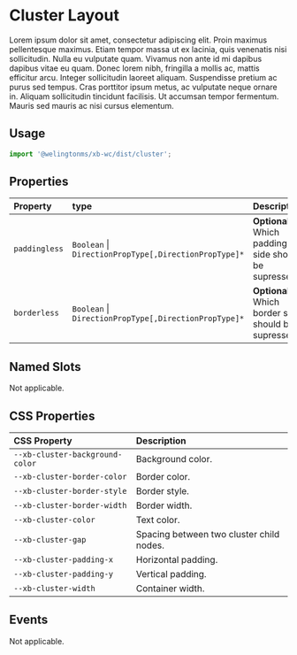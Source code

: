 

# Cluster Layout

Lorem ipsum dolor sit amet, consectetur adipiscing elit. Proin maximus pellentesque maximus. Etiam tempor massa ut ex lacinia, quis venenatis nisi sollicitudin. Nulla eu vulputate quam. Vivamus non ante id mi dapibus dapibus vitae eu quam. Donec lorem nibh, fringilla a mollis ac, mattis efficitur arcu. Integer sollicitudin laoreet aliquam. Suspendisse pretium ac purus sed tempus. Cras porttitor ipsum metus, ac vulputate neque ornare in. Aliquam sollicitudin tincidunt facilisis. Ut accumsan tempor fermentum. Mauris sed mauris ac nisi cursus elementum.

## Usage

```jsx
import '@welingtonms/xb-wc/dist/cluster';
```

<Canvas>
	<Story id="foundation-layouts-cluster--playground" />
</Canvas>

## Properties

| Property      | type                                                      | Description                                           |
| :------------ | :-------------------------------------------------------- | :---------------------------------------------------- |
| `paddingless` | `Boolean` &#124; `DirectionPropType[,DirectionPropType]*` | **Optional**. Which padding side should be supressed. |
| `borderless`  | `Boolean` &#124; `DirectionPropType[,DirectionPropType]*` | **Optional**. Which border side should be supressed.  |

## Named Slots

Not applicable.

## CSS Properties

| CSS Property                    | Description                              |
| :------------------------------ | :--------------------------------------- |
| `--xb-cluster-background-color` | Background color.                        |
| `--xb-cluster-border-color`     | Border color.                            |
| `--xb-cluster-border-style`     | Border style.                            |
| `--xb-cluster-border-width`     | Border width.                            |
| `--xb-cluster-color`            | Text color.                              |
| `--xb-cluster-gap`              | Spacing between two cluster child nodes. |
| `--xb-cluster-padding-x`        | Horizontal padding.                      |
| `--xb-cluster-padding-y`        | Vertical padding.                        |
| `--xb-cluster-width`            | Container width.                         |

## Events

Not applicable.
